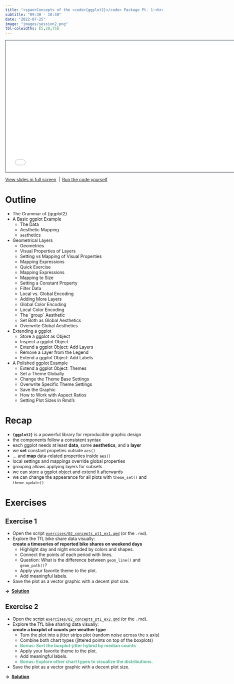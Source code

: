 ```yaml
---
title: "<span>Concepts of the <code>{ggplot2}</code> Package Pt. 1:<br><span style='font-weight:500;'>Data, Aesthetics, and Layers + Misc Stuff</span></span>"
subtitle: "09:30 - 10:30"
date: "2022-07-25"
image: "images/session2.png"
tbl-colwidths: [5,20,75]
---
```


```{=html}
<iframe class="slide-deck" src="../materials/02_concepts_pt1.html" height="420" width="747" style="border: 1px solid #2e3846;"></iframe>
```

[View slides in full screen](../materials/02_concepts_pt1.html)&ensp;|&ensp;[Run the code yourself](../materials/scripts/02_concepts_pt1.R)

# Outline

-   The Grammar of {ggplot2}
-   A Basic ggplot Example
    -   The Data
    -   Aesthetic Mapping
    -   `aes`thetics
-   Geometrical Layers
    -   Geometries
    -   Visual Properties of Layers
    -   Setting vs Mapping of Visual Properties
    -   Mapping Expressions
    -   Quick Exercise
    -   Mapping Expressions
    -   Mapping to Size
    -   Setting a Constant Property
    -   Filter Data
    -   Local vs. Global Encoding
    -   Adding More Layers
    -   Global Color Encoding
    -   Local Color Encoding
    -   The \`group\` Aesthetic
    -   Set Both as Global Aesthetics
    -   Overwrite Global Aesthetics
-   Extending a ggplot
    -   Store a ggplot as Object
    -   Inspect a ggplot Object
    -   Extend a ggplot Object: Add Layers
    -   Remove a Layer from the Legend
    -   Extend a ggplot Object: Add Labels
-   A Polished ggplot Example
    -   Extend a ggplot Object: Themes
    -   Set a Theme Globally
    -   Change the Theme Base Settings
    -   Overwrite Specific Theme Settings
    -   Save the Graphic
    -   How to Work with Aspect Ratios
    -   Setting Plot Sizes in Rmd's

# Recap

::: recap
-   **`{ggplot2}`** is a powerful library for reproducible graphic design
-   the components follow a consistent syntax
-   each ggplot needs at least **data**, some **aesthetics**, and a **layer**
-   we **set** constant propeties outside `aes()`
-   ... and **map** data-related properties inside `aes()`
-   local settings and mappings override global properties
-   grouping allows applying layers for subsets
-   we can store a ggplot object and extend it afterwards
-   we can change the appearance for all plots with `theme_set()` and `theme_update()`
:::

# Exercises

## Exercise 1

::: question
-   Open the script [`exercises/02_concepts_pt1_ex1.qmd`](../materials/exercises/02_concepts_pt1_ex1.qmd) (or the `.rmd`).
-   Explore the TfL bike share data visually:<br>**create a timeseries of reported bike shares on weekend days**
    -   Highlight day and night encoded by colors and shapes.
    -   Connect the points of each period with lines.
    -   Question: What is the difference between `geom_line()` and `geom_path()`?
    -   Apply your favorite theme to the plot.
    -   Add meaningful labels.
-   Save the plot as a vector graphic with a decent plot size.
:::

**&rarr;&ensp;[Solution](../materials/solutions/02_concepts_pt1_ex1_solution.qmd)**

## Exercise 2

::: question
-   Open the script [`exercises/02_concepts_pt1_ex2.qmd`](../materials/exercises/02_concepts_pt1_ex2.qmd) (or the `.rmd`).
-   Explore the TfL bike sharing data visually:<br>**create a boxplot of counts per weather type**
    -   Turn the plot into a jitter strips plot (random noise across the x axis)
    -   Combine both chart types (jittered points on top of the boxplots)
    -   [Bonus: Sort the boxplot-jitter hybrid by median counts]{style="color:#5DB699;font-weight:bold;"}
    -   Apply your favorite theme to the plot.
    -   Add meaningful labels.
    -   [Bonus: Explore other chart types to visualize the distributions.]{style="color:#5DB699;font-weight:bold;"}
-   Save the plot as a vector graphic with a decent plot size.
:::

**&rarr;&ensp;[Solution](../materials/solutions/02_concepts_pt1_ex2_solution.qmd)**
